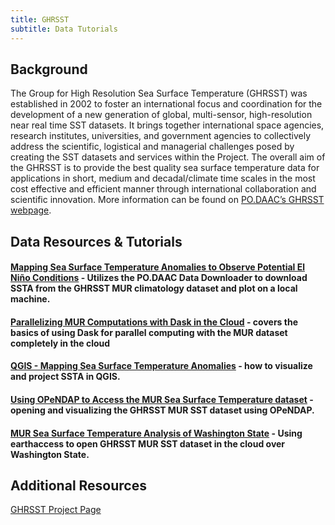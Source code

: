 ```yaml
---
title: GHRSST
subtitle: Data Tutorials 
---
```


## Background

The Group for High Resolution Sea Surface Temperature (GHRSST) was established in 2002 to foster an international focus and coordination for the development of a new generation of global, multi-sensor, high-resolution near real time SST datasets. It brings together international space agencies, research institutes, universities, and government agencies to collectively address the scientific, logistical and managerial challenges posed by creating the SST datasets and services within the Project. The overall aim of the GHRSST is to provide the best quality sea surface temperature data for applications in short, medium and decadal/climate time scales in the most cost effective and efficient manner through international collaboration and scientific innovation.
More information can be found on [PO.DAAC's GHRSST webpage](https://podaac.jpl.nasa.gov/GHRSST).

## Data Resources & Tutorials

#### [Mapping Sea Surface Temperature Anomalies to Observe Potential El Niño Conditions](../notebooks/datasets/enso_MUR_tutorial_final.ipynb) - Utilizes the PO.DAAC Data Downloader to download SSTA from the GHRSST MUR climatology dataset and plot on a local machine.

#### [Parallelizing MUR Computations with Dask in the Cloud](../notebooks/Advanced_cloud/basic_dask.ipynb) - covers the basics of using Dask for parallel computing with the MUR dataset completely in the cloud

#### [QGIS - Mapping Sea Surface Temperature Anomalies](../notebooks/GIS/MUR_SSTA_QGIS.md) - how to visualize and project SSTA in QGIS.

#### [Using OPeNDAP to Access the MUR Sea Surface Temperature dataset](../notebooks/opendap/MUR-OPeNDAP.ipynb) - opening and visualizing the GHRSST MUR SST dataset using OPeNDAP.

#### [MUR Sea Surface Temperature Analysis of Washington State](../notebooks/datasets/MUR_SST_Washington_Comparison.ipynb) - Using earthaccess to open GHRSST MUR SST dataset in the cloud over Washington State.

## Additional Resources

[GHRSST Project Page](https://www.ghrsst.org/)
